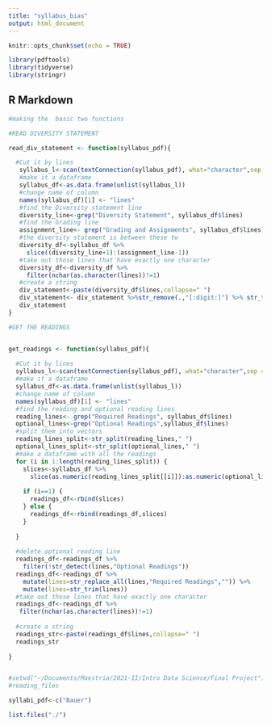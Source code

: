 ```yaml
---
title: "syllabus_bias"
output: html_document
---
```


```r
knitr::opts_chunk$set(echo = TRUE)
```

```r
library(pdftools)
library(tidyverse)
library(stringr)
```


## R Markdown


```r
#making the  basic two functions

#READ DIVERSITY STATEMENT

read_div_statement <- function(syllabus_pdf){

  #Cut it by lines
   syllabus_l<-scan(textConnection(syllabus_pdf), what="character",sep = "\n")
   #make it a dataframe 
   syllabus_df<-as.data.frame(unlist(syllabus_l))
   #change name of column
   names(syllabus_df)[1] <- "lines"
   #find the Diversity statement line
   diversity_line<-grep("Diversity Statement", syllabus_df$lines)
   #find the Grading line
   assignment_line<- grep("Grading and Assignments", syllabus_df$lines)
   #the diversity statement is between these tw
   diversity_df<-syllabus_df %>%
     slice((diversity_line+1):(assignment_line-1))
   #take out those lines that have exactly one character 
   diversity_df<-diversity_df %>%
     filter(nchar(as.character(lines))!=1)
   #create a string
   div_statement<-paste(diversity_df$lines,collapse=" ")
   div_statement<- div_statement %>%str_remove(.,"[:digit:]") %>% str_trim(.)
   div_statement
}

#GET THE READINGS 


get_readings <- function(syllabus_pdf){
  
  #Cut it by lines
  syllabus_l<-scan(textConnection(syllabus_pdf), what="character",sep = "\n")
  #make it a dataframe 
  syllabus_df<-as.data.frame(unlist(syllabus_l))
  #change name of column
  names(syllabus_df)[1] <- "lines"
  #find the reading and optional reading lines
  reading_lines<- grep("Required Readings", syllabus_df$lines)
  optional_lines<-grep("Optional Readings",syllabus_df$lines)
  #split them into vectors
  reading_lines_split<-str_split(reading_lines," ")
  optional_lines_split<-str_split(optional_lines," ")
  #make a dataframe with all the readings
  for (i in 1:length(reading_lines_split)) {
    slices<-syllabus_df %>%
      slice(as.numeric(reading_lines_split[[i]]):as.numeric(optional_lines_split[[i]]))
    
    if (i==1) {
      readings_df<-rbind(slices)
    } else {
      readings_df<-rbind(readings_df,slices)
    }
    
  }
  
  #delete optional reading line
  readings_df<-readings_df %>%
    filter(!str_detect(lines,"Optional Readings"))
  readings_df<-readings_df %>%
    mutate(lines=str_replace_all(lines,"Required Readings","")) %>%
    mutate(lines=str_trim(lines))
  #take out those lines that have exactly one character 
  readings_df<-readings_df %>%
   filter(nchar(as.character(lines))!=1)
  
  #create a string
  readings_str<-paste(readings_df$lines,collapse=" ")
  readings_str
  
}



```


```r

#setwd("~/Documents/Maestria/2021-II/Intro Data Science/Final Project")
#reading_files

syllabi_pdf<-c("Bauer")

list.files("./")

```


